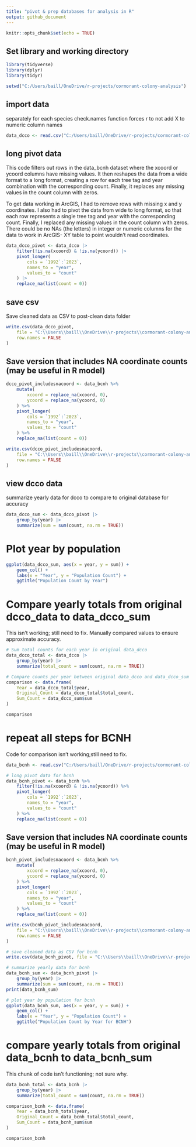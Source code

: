 ```yaml
---
title: "pivot & prep databases for analysis in R"
output: github_document
---
```


```r
knitr::opts_chunk$set(echo = TRUE)
```



## Set library and working directory
```r
library(tidyverse)
library(dplyr)
library(tidyr)

setwd("C:/Users/baill/OneDrive/r-projects/cormorant-colony-analysis")
```

## import data 
separately for each species
check.names function forces r to not add X to numeric column names
```r
data_dcco <- read.csv("C:/Users/baill/OneDrive/r-projects/cormorant-colony-analysis/data/dcco_database_july30th.csv", check.names = FALSE)
```

## long pivot data
This code filters out rows in the data_bcnh dataset where the xcoord or ycoord columns have missing values. It then reshapes the data from a wide format to a long format, creating a row for each tree tag and year combination with the corresponding count. Finally, it replaces any missing values in the count column with zeros.

To get data working in ArcGIS, I had to remove rows with missing x and y coordinates. I also had to pivot the data from wide to long format, so that each row represents a single tree tag and year with the corresponding count. Finally, I replaced any missing values in the count column with zeros. There could be no NAs (the letters) in integer or numeric columns for the data to work in ArcGIS- XY table to point wouldn't read coordinates.
```r
data_dcco_pivot <- data_dcco |>
    filter(!is.na(xcoord) & !is.na(ycoord)) |>
    pivot_longer(
        cols = `1992`:`2023`,
        names_to = "year",
        values_to = "count"
    ) |>
    replace_na(list(count = 0))
```
## save csv
Save cleaned data as CSV to post-clean data folder
```r
write.csv(data_dcco_pivot,
    file = "C:\\Users\\baill\\OneDrive\\r-projects\\cormorant-colony-analysis\\data\\post-clean\\data_dcco_cleaned_july31.csv",
    row.names = FALSE
)
```
## Save version that includes NA coordinate counts (may be useful in R model)
```r
dcco_pivot_includesnacoord <- data_bcnh %>%
    mutate(
        xcoord = replace_na(xcoord, 0),
        ycoord = replace_na(ycoord, 0)
    ) %>%
    pivot_longer(
        cols = `1992`:`2023`,
        names_to = "year",
        values_to = "count"
    ) %>%
    replace_na(list(count = 0))

write.csv(dcco_pivot_includesnacoord,
    file = "C:\\Users\\baill\\OneDrive\\r-projects\\cormorant-colony-analysis\\data\\post-clean\\data_dcco_cleaned_withnacoords_july31.csv",
    row.names = FALSE
)
```

## view dcco data
summarize yearly data for dcco to compare to original database for accuracy
```r
data_dcco_sum <- data_dcco_pivot |>
    group_by(year) |>
    summarize(sum = sum(count, na.rm = TRUE))
```
# Plot year by population
```r
ggplot(data_dcco_sum, aes(x = year, y = sum)) +
    geom_col() +
    labs(x = "Year", y = "Population Count") +
    ggtitle("Population Count by Year")
```
# Compare yearly totals from original dcco_data to data_dcco_sum
This isn't working; still need to fix. Manually compared values to ensure approximate accuracy.
```r
# Sum total counts for each year in original data_dcco
data_dcco_total <- data_dcco |>
    group_by(year) |>
    summarize(total_count = sum(count, na.rm = TRUE))

# Compare counts per year between original data_dcco and data_dcco_sum
comparison <- data.frame(
    Year = data_dcco_total$year,
    Original_Count = data_dcco_total$total_count,
    Sum_Count = data_dcco_sum$sum
)

comparison
```
# repeat all steps for BCNH
Code for comparison isn't working;still need to fix.

```r
data_bcnh <- read.csv("C:/Users/baill/OneDrive/r-projects/cormorant-colony-analysis/data/bcnh_database_july30th.csv", check.names = FALSE)
```

```r
# long pivot data for bcnh
data_bcnh_pivot <- data_bcnh %>%
    filter(!is.na(xcoord) & !is.na(ycoord)) %>%
    pivot_longer(
        cols = `1992`:`2023`,
        names_to = "year",
        values_to = "count"
    ) %>%
    replace_na(list(count = 0))
```
## Save version that includes NA coordinate counts (may be useful in R model)
```r
bcnh_pivot_includesnacoord <- data_bcnh %>%
    mutate(
        xcoord = replace_na(xcoord, 0),
        ycoord = replace_na(ycoord, 0)
    ) %>%
    pivot_longer(
        cols = `1992`:`2023`,
        names_to = "year",
        values_to = "count"
    ) %>%
    replace_na(list(count = 0))

write.csv(bcnh_pivot_includesnacoord,
    file = "C:\\Users\\baill\\OneDrive\\r-projects\\cormorant-colony-analysis\\data\\post-clean\\data_bcnh_cleaned_withnacoords_july31.csv",
    row.names = FALSE
)
```

```r
# save cleaned data as CSV for bcnh
write.csv(data_bcnh_pivot, file = "C:\\Users\\baill\\OneDrive\\r-projects\\cormorant-colony-analysis\\data\\post-clean\\data_bcnh_cleaned_july31.csv")

# summarize yearly data for bcnh
data_bcnh_sum <- data_bcnh_pivot |>
    group_by(year) |>
    summarize(sum = sum(count, na.rm = TRUE))
print(data_bcnh_sum)

# plot year by population for bcnh
ggplot(data_bcnh_sum, aes(x = year, y = sum)) +
    geom_col() +
    labs(x = "Year", y = "Population Count") +
    ggtitle("Population Count by Year for BCNH")
```

# compare yearly totals from original data_bcnh to data_bcnh_sum
This chunk of code isn't functioning; not sure why.
```r
data_bcnh_total <- data_bcnh |>
    group_by(year) |>
    summarize(total_count = sum(count, na.rm = TRUE))

comparison_bcnh <- data.frame(
    Year = data_bcnh_total$year,
    Original_Count = data_bcnh_total$total_count,
    Sum_Count = data_bcnh_sum$sum
)

comparison_bcnh
```